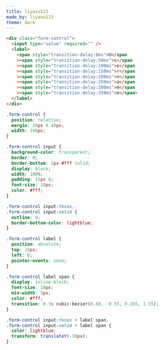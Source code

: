 ```yaml
---
title: liyaxu123
made_by: liyaxu123
theme: dark
---
```


```html
<div class="form-control">
  <input type="value" required="" />
  <label>
    <span style="transition-delay:0ms">U</span
    ><span style="transition-delay:50ms">s</span
    ><span style="transition-delay:100ms">e</span
    ><span style="transition-delay:150ms">r</span
    ><span style="transition-delay:200ms">n</span
    ><span style="transition-delay:250ms">a</span
    ><span style="transition-delay:300ms">m</span
    ><span style="transition-delay:350ms">e</span>
  </label>
</div>
```

```css
.form-control {
  position: relative;
  margin: 20px 0 40px;
  width: 190px;
}

.form-control input {
  background-color: transparent;
  border: 0;
  border-bottom: 2px #fff solid;
  display: block;
  width: 100%;
  padding: 15px 0;
  font-size: 18px;
  color: #fff;
}

.form-control input:focus,
.form-control input:valid {
  outline: 0;
  border-bottom-color: lightblue;
}

.form-control label {
  position: absolute;
  top: 15px;
  left: 0;
  pointer-events: none;
}

.form-control label span {
  display: inline-block;
  font-size: 18px;
  min-width: 5px;
  color: #fff;
  transition: 0.3s cubic-bezier(0.68, -0.55, 0.265, 1.55);
}

.form-control input:focus + label span,
.form-control input:valid + label span {
  color: lightblue;
  transform: translateY(-30px);
}
```
